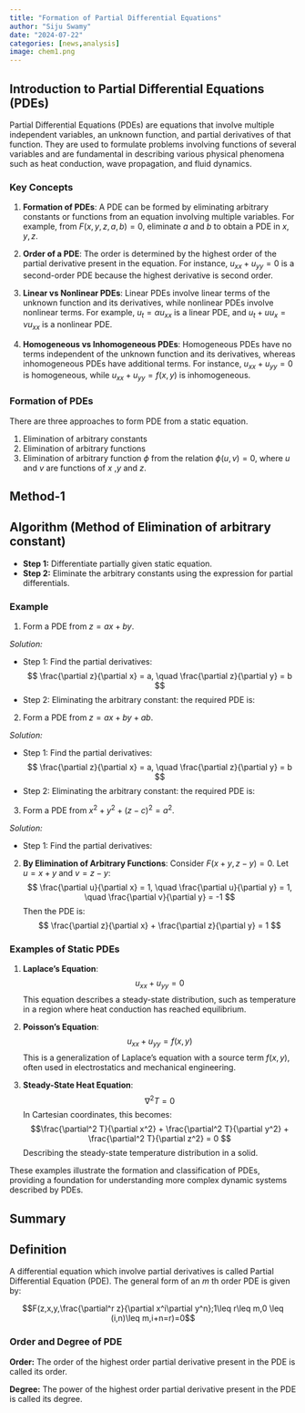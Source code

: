 ```yaml
---
title: "Formation of Partial Differential Equations"
author: "Siju Swamy"
date: "2024-07-22"
categories: [news,analysis]
image: chem1.png
---
```


## Introduction to Partial Differential Equations (PDEs)

Partial Differential Equations (PDEs) are equations that involve multiple independent variables, an unknown function, and partial derivatives of that function. They are used to formulate problems involving functions of several variables and are fundamental in describing various physical phenomena such as heat conduction, wave propagation, and fluid dynamics.

### Key Concepts

1. **Formation of PDEs**: A PDE can be formed by eliminating arbitrary constants or functions from an equation involving multiple variables. For example, from $F(x, y, z, a, b) = 0$, eliminate $a$ and $b$ to obtain a PDE in $x, y, z$.

2. **Order of a PDE**: The order is determined by the highest order of the partial derivative present in the equation. For instance, $u_{xx} + u_{yy} = 0$ is a second-order PDE because the highest derivative is second order.

3. **Linear vs Nonlinear PDEs**: Linear PDEs involve linear terms of the unknown function and its derivatives, while nonlinear PDEs involve nonlinear terms. For example, $u_t = \alpha u_{xx}$ is a linear PDE, and $u_t + u u_x = \nu u_{xx}$ is a nonlinear PDE.

4. **Homogeneous vs Inhomogeneous PDEs**: Homogeneous PDEs have no terms independent of the unknown function and its derivatives, whereas inhomogeneous PDEs have additional terms. For instance, $u_{xx} + u_{yy} = 0$ is homogeneous, while $u_{xx} + u_{yy} = f(x, y)$ is inhomogeneous.

### Formation of PDEs

There are three approaches to form PDE from a static equation.

1. Elimination of arbitrary constants
2. Elimination of arbitrary functions
3. Elimination of arbitrary function $\phi$ from the relation $\phi(u,v)=0$, where $u$ and $v$ are functions of $x$ ,$y$ and $z$.

## Method-1 {.smaller}
::: {.callout-note}
## Algorithm (Method of Elimination of arbitrary constant)
- **Step 1:** Differentiate partially given static equation.
- **Step 2:** Eliminate the arbitrary constants using the expression for partial differentials.
:::
### Example

1. Form a PDE from $z = ax + by$.

  *Solution:*

- Step 1: Find the partial derivatives:
   $$
   \frac{\partial z}{\partial x} = a, \quad \frac{\partial z}{\partial y} = b
   $$
-  Step 2: Eliminating the arbitrary constant:
   the required PDE is:
   \begin{align*}
   z&=\left(\dfrac{\partial z}{\partial x}\right) x+\left(\dfrac{\partial z}{\partial y}\right) y\\
   \therefore z&=px+qy
   \end{align*}
2. Form a PDE from $z=ax+by+ab$.

*Solution:*

- Step 1: Find the partial derivatives:
   $$
   \frac{\partial z}{\partial x} = a, \quad \frac{\partial z}{\partial y} = b
   $$
-  Step 2: Eliminating the arbitrary constant:
   the required PDE is:
   \begin{align*}
   z&=\left(\dfrac{\partial z}{\partial x}\right) x+\left(\dfrac{\partial z}{\partial y}\right) y+\left(\dfrac{\partial z}{\partial x}\right)\cdot \left(\dfrac{\partial z}{\partial y}\right)\\
   \therefore z&=px+qy+pq
   \end{align*}

3. Form a PDE from $x^2+y^2+(z-c)^2=a^2$.

*Solution:*

- Step 1: Find the partial derivatives:



2. **By Elimination of Arbitrary Functions**:
   Consider $F(x + y, z - y) = 0$. Let $u = x + y$ and $v = z - y$:
   $$
   \frac{\partial u}{\partial x} = 1, \quad \frac{\partial u}{\partial y} = 1, \quad \frac{\partial v}{\partial y} = -1
   $$
   Then the PDE is:
   $$
   \frac{\partial z}{\partial x} + \frac{\partial z}{\partial y} = 1
   $$

### Examples of Static PDEs

1. **Laplace's Equation**:
   $$
   u_{xx} + u_{yy} = 0
   $$
   This equation describes a steady-state distribution, such as temperature in a region where heat conduction has reached equilibrium.

2. **Poisson's Equation**:
   $$
   u_{xx} + u_{yy} = f(x, y)
   $$
   This is a generalization of Laplace's equation with a source term $f(x, y)$, often used in electrostatics and mechanical engineering.

3. **Steady-State Heat Equation**:
   $$\nabla^2 T = 0$$
   In Cartesian coordinates, this becomes:
   $$\frac{\partial^2 T}{\partial x^2} + \frac{\partial^2 T}{\partial y^2} + \frac{\partial^2 T}{\partial z^2} = 0 $$
   Describing the steady-state temperature distribution in a solid.

These examples illustrate the formation and classification of PDEs, providing a foundation for understanding more complex dynamic systems described by PDEs.

## Summary

::: {.callout-note}
## Definition
A differential equation which involve partial derivatives is called Partial Differential Equation (PDE). The general form of an $m$ th order PDE is given by:

$$F(z,x,y,\frac{\partial^r z}{\partial x^i\partial y^n};1\leq r\leq m,0
\leq (i,n)\leq m,i+n=r)=0$$
:::

::: {.callout-tip}
### Order and Degree of PDE

**Order:** The order of the highest order partial derivative present in the PDE is called its order.

**Degree:** The power of the highest order partial derivative present in the PDE is called its degree.

:::
